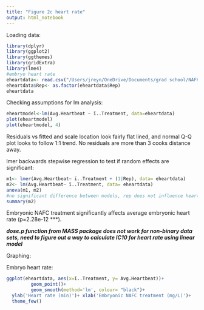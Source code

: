 ```yaml
---
title: "Figure 2c heart rate"
output: html_notebook
---
```


Loading data:
```r
library(dplyr)
library(ggplot2)
library(ggthemes)
library(gridExtra)
library(lme4)
#embryo heart rate
eheartdata<- read.csv("/Users/jreyn/OneDrive/Documents/grad school/NAFHM19/Data/analysis/EmbryoHeartbeat.csv")
eheartdata$Rep<- as.factor(eheartdata$Rep)
eheartdata
```

Checking assumptions for lm analysis:

```r
eheartmodel<-lm(Avg.Heartbeat ~ ï..Treatment, data=eheartdata)
plot(eheartmodel)
plot(eheartmodel, 4)
```
Residuals vs fitted and scale location look fairly flat lined, and normal Q-Q plot looks to follow 1:1 trend. No residuals are more than 3 cooks distance away. 

lmer backwards stepwise regression to test if random effects are significant:

```r
m1<- lmer(Avg.Heartbeat~ ï..Treatment + (1|Rep), data= eheartdata)
m2<- lm(Avg.Heartbeat~ ï..Treatment, data= eheartdata)
anova(m1, m2)
#no significant difference between models, rep does not influence heart beat
summary(m2)
```
Embryonic NAFC treatment significantly affects average embryonic heart rate (p=2.28e-12 ***). 

***dose.p function from MASS package does not work for non-binary data sets, need to figure out a way to calculate IC10 for heart rate using linear model***

Graphing:

Embryo heart rate:
```r
ggplot(eheartdata, aes(x=ï..Treatment, y= Avg.Heartbeat))+ 
         geom_point()+
         geom_smooth(method='lm', colour= "black")+
  ylab('Heart rate (min)')+ xlab('Embryonic NAFC treatment (mg/L)')+
  theme_few()

```






















